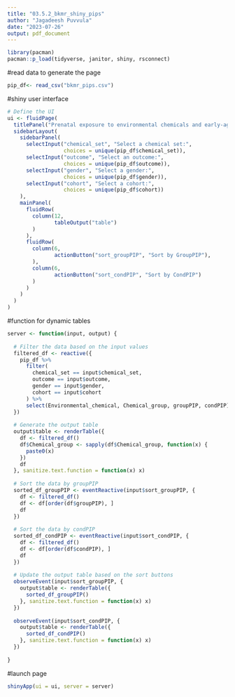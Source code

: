 ```yaml
---
title: "03.5.2_bkmr_shiny_pips"
author: "Jagadeesh Puvvula"
date: "2023-07-26"
output: pdf_document
---
```


```r
library(pacman)
pacman::p_load(tidyverse, janitor, shiny, rsconnect)
```

#read data to generate the page
```r
pip_df<- read_csv("bkmr_pips.csv")
```

#shiny user interface
```r
# Define the UI
ui <- fluidPage(
  titlePanel("Prenatal exposure to environmental chemicals and early-age cognitive abilities: A pooled cohort study"),
  sidebarLayout(
    sidebarPanel(
      selectInput("chemical_set", "Select a chemical set:",
                  choices = unique(pip_df$chemical_set)),
      selectInput("outcome", "Select an outcome:",
                  choices = unique(pip_df$outcome)),
      selectInput("gender", "Select a gender:",
                  choices = unique(pip_df$gender)),
      selectInput("cohort", "Select a cohort:",
                  choices = unique(pip_df$cohort))
    ),
    mainPanel(
      fluidRow(
        column(12,
               tableOutput("table")
        )
      ),
      fluidRow(
        column(6,
               actionButton("sort_groupPIP", "Sort by GroupPIP"),
        ),
        column(6,
               actionButton("sort_condPIP", "Sort by CondPIP")
        )
      )
    )
  )
)

```

#function for dynamic tables
```r
server <- function(input, output) {
  
  # Filter the data based on the input values
  filtered_df <- reactive({
    pip_df %>%
      filter(
        chemical_set == input$chemical_set,
        outcome == input$outcome,
        gender == input$gender,
        cohort == input$cohort
      ) %>%
      select(Environmental_chemical, Chemical_group, groupPIP, condPIP)
  })
  
  # Generate the output table
  output$table <- renderTable({
    df <- filtered_df()
    df$Chemical_group <- sapply(df$Chemical_group, function(x) {
      paste0(x)
    })
    df
  }, sanitize.text.function = function(x) x)
  
  # Sort the data by groupPIP
  sorted_df_groupPIP <- eventReactive(input$sort_groupPIP, {
    df <- filtered_df()
    df <- df[order(df$groupPIP), ]
    df
  })
  
  # Sort the data by condPIP
  sorted_df_condPIP <- eventReactive(input$sort_condPIP, {
    df <- filtered_df()
    df <- df[order(df$condPIP), ]
    df
  })
  
  # Update the output table based on the sort buttons
  observeEvent(input$sort_groupPIP, {
    output$table <- renderTable({
      sorted_df_groupPIP()
    }, sanitize.text.function = function(x) x)
  })
  
  observeEvent(input$sort_condPIP, {
    output$table <- renderTable({
      sorted_df_condPIP()
    }, sanitize.text.function = function(x) x)
  })
  
}
```

#launch page
```r
shinyApp(ui = ui, server = server)
```

